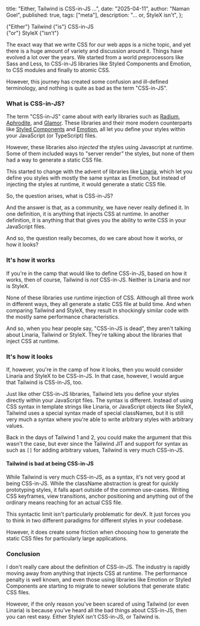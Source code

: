   title: "Either, Tailwind is CSS-in-JS ...",
  date: "2025-04-11",
  author: "Naman Goel",
  published: true,
  tags: ["meta"],
  description: "... or, StyleX isn't",
};



<Container path={__dirname}>
  <Word scale={62} italic>
    {"Either"}
  </Word>
  <Word scale={135}>Tailwind</Word>
  <Word scale={16} italic>
    {"is"}
  </Word>
  <Word scale={145}>CSS-in-JS</Word>
  <br />
  <Word scale={20} italic>
    {"or"}
  </Word>
  <Word scale={110}>StyleX</Word>
  <Word scale={42} italic>
    {"isn’t"}
  </Word>
</Container>

The exact way that we write CSS for our web apps is a niche topic, and yet there is a huge amount
of variety and discussion around it. Things have evolved a lot over the years. We started from a world
preprocessors like Sass and Less, to CSS-in-JS libraries like Styled Components and Emotion, to CSS
modules and finally to atomic CSS.

However, this journey has created some confusion and ill-defined terminology, and nothing is quite
as bad as the term "CSS-in-JS".

### What is CSS-in-JS?

The term "CSS-in-JS" came about with early libraries such as
[Radium](https://github.com/FormidableLabs/radium), [Aphrodite](https://github.com/Khan/aphrodite),
and [Glamor](https://github.com/threepointone/glamor). These libraries and their more modern
counterparts like [Styled Components](https://styled-components.com/) and [Emotion](https://emotion.sh/),
all let you define your styles within your JavaScript (or TypeScript) files.

However, these libraries also _injected_ the styles using Javascript at runtime. Some of them
included ways to "server render" the styles, but none of them had a way to generate a static
CSS file.

This started to change with the advent of libraries like [Linaria](https://linaria.dev/), which
let you define you styles with mostly the same syntax as Emotion, but instead of injecting the styles
at runtime, it would generate a static CSS file.

So, the question arises, what is CSS-in-JS?

And the answer is that, as a community, we have never really defined it. In one definition,
it is anything that injects CSS at runtime. In another definition, it is anything that that gives
you the ability to write CSS in your JavaScript files.

And so, the question really becomes, do we care about how it works, or how it looks?

### It's how it works

If you're in the camp that would like to define CSS-in-JS, based on how it works, then of course,
Tailwind is _not_ CSS-in-JS. Neither is Linaria and nor is StyleX.

None of these libraries use runtime injection of CSS. Although all three work in different ways, they
all generate a static CSS file at build time. And when comparing Tailwind and StyleX, they result in
shockingly similar code with the mostly same performance characteristics.

And so, when you hear people say, "CSS-in-JS is dead", they aren't talking about Linaria, Tailwind
or StyleX. They're talking about the libraries that inject CSS at runtime.

### It's how it looks

If, however, you're in the camp of how it looks, then you would consider Linaria and StyleX to be
CSS-in-JS. In that case, however, I would argue that Tailwind is CSS-in-JS, too.

Just like other CSS-in-JS libraries, Tailwind lets you define your styles directly within your
JavaScript files. The syntax is different. Instead of using CSS syntax in template strings like Linaria,
or JavaScript objects like StyleX, Tailwind uses a special syntax made of special classNames, but
it is still very much a syntax where you're able to write arbitrary styles with arbitrary values.

Back in the days of Tailwind 1 and 2, you could make the argument that this wasn't the case, but ever since
the Tailwind JIT and support for syntax as such as `[]` for adding arbitrary values, Tailwind is
very much CSS-in-JS.

#### Tailwind is bad at being CSS-in-JS

While Tailwind is very much CSS-in-JS, as a syntax, it's not very good at being CSS-in-JS. While the
className abstraction is great for quickly prototyping styles, it falls apart outside of the common
use-cases. Writing CSS keyframes, view transitions, anchor positioning and anything out of the ordinary
means reaching for an actual CSS file.

This syntactic limit isn't particularly problematic for devX. It just forces you to think in two different
paradigms for different styles in your codebase.

However, it does create some friction when choosing how to generate the static CSS files for particularly
large applications.

### Conclusion

I don't really care about the definition of CSS-in-JS. The industry is rapidly moving away from anything
that injects CSS at runtime. The performance penalty is well known, and even those using libraries
like Emotion or Styled Components are starting to migrate to newer solutions that generate static CSS files.

However, if the only reason you've been scared of using Tailwind (or even Linaria) is because you've heard
all the bad things about CSS-in-JS, then you can rest easy. Either StyleX isn't CSS-in-JS, or Tailwind is.
